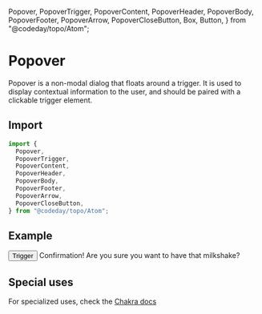   Popover,
  PopoverTrigger,
  PopoverContent,
  PopoverHeader,
  PopoverBody,
  PopoverFooter,
  PopoverArrow,
  PopoverCloseButton,
  Box,
  Button,
} from "@codeday/topo/Atom";

# Popover

Popover is a non-modal dialog that floats around a trigger. It is used to display contextual information to the user, and should be paired with a clickable trigger element.

## Import

```js
import {
  Popover,
  PopoverTrigger,
  PopoverContent,
  PopoverHeader,
  PopoverBody,
  PopoverFooter,
  PopoverArrow,
  PopoverCloseButton,
} from "@codeday/topo/Atom";
```

## Example

<Playground>
  <Box p={5}>
    <Popover>
      <PopoverTrigger>
        <Button>Trigger</Button>
      </PopoverTrigger>
      <PopoverContent>
        <PopoverArrow />
        <PopoverCloseButton />
        <PopoverHeader>Confirmation!</PopoverHeader>
        <PopoverBody>Are you sure you want to have that milkshake?</PopoverBody>
      </PopoverContent>
    </Popover>
  </Box>
</Playground>

## Special uses

For specialized uses, check the [Chakra docs](https://chakra-ui.com/docs/overlay/popover)
